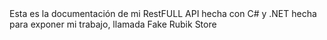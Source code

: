 
  <Aside title='¿Que es esto?' type="note">
    Esta es la documentación de mi RestFULL API hecha con C# y .NET hecha para exponer mi trabajo, llamada Fake Rubik Store
  </Aside>